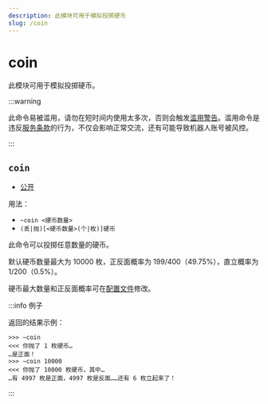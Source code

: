 ```yaml
---
description: 此模块可用于模拟投掷硬币
slug: /coin
---
```


# coin

此模块可用于模拟投掷硬币。

:::warning

此命令易被滥用，请勿在短时间内使用太多次，否则会触发[滥用警告](abuse_warning)。滥用命令是违反[服务条款](policy)的行为，不仅会影响正常交流，还有可能导致机器人账号被风控。

:::

## `coin`

- [公开](permissions)

用法：

- `~coin <硬币数量>`
- `(丢|抛)[<硬币数量>(个|枚)]硬币`

此命令可以投掷任意数量的硬币。

默认硬币数量最大为 10000 枚，正反面概率为 199/400（49.75%），直立概率为 1/200（0.5%）。

硬币最大数量和正反面概率可在[配置文件](development/config)修改。

:::info 例子

返回的结果示例：

```
>>> ~coin
<<< 你抛了 1 枚硬币…
…是正面！
>>> ~coin 10000
<<< 你抛了 10000 枚硬币，其中…
…有 4997 枚是正面，4997 枚是反面……还有 6 枚立起来了！
```

:::
